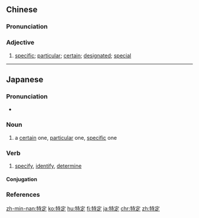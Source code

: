 ==Chinese==
{{zh-forms}}

===Pronunciation===
{{zh-pron
|m=tèdìng
|c=dak6 ding6
|mn=qz:tia̍k-tēng/tw,xm,zz:te̍k-tēng
|cat=a
}}

===Adjective===
{{zh-adj}}

# {{lb|zh|attributive}} [[specific]]; [[particular]]; [[certain]]; [[designated]]; [[special]]

{{zh-cat|Advanced}}

----

==Japanese==
{{ja-kanjitab|とく|てい|yomi=on}}

===Pronunciation===
* {{ja-pron|とくてい|y=o|acc=0|dev=2|acc_ref=NHK}}

===Noun===
{{ja-noun|とくてい}}

# a [[certain]] one, [[particular]] one, [[specific]] one

===Verb===
{{ja-verb-suru|とくてい}}

# [[specify]], [[identify]], [[determine]]

====Conjugation====
{{ja-suru|とくてい}}

===References===
<references/>

[[zh-min-nan:特定]]
[[ko:特定]]
[[hu:特定]]
[[fj:特定]]
[[ja:特定]]
[[chr:特定]]
[[zh:特定]]